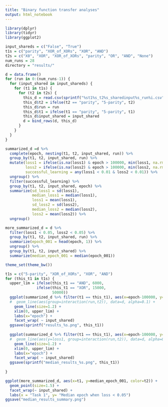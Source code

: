 ```yaml
---
title: "Binary function transfer analyses"
output: html_notebook
---
```


```r
library(dplyr)
library(tidyr)
library(ggplot2)
```


```r
input_shareds = c("False", "True")
t1s = c("parity", "XOR_of_XORs", "XOR", "AND")
t2s = c("X0", "XOR", "XOR_of_XORs", "parity", "OR", "AND", "None")
num_runs = 28
directory = "results/"

d = data.frame()
for (run in 0:(num_runs-1)) {
  for (input_shared in input_shareds) {
    for (t1 in t1s) {
      for (t2 in t2s) {
        this_d = read.csv(sprintf("%st1%s_t2%s_sharedinput%s_run%i.csv", directory, t1, t2, input_shared, run), header=T)
        this_d$t2 = ifelse(t2 == "parity", "5-parity", t2)
        this_d$run = run
        this_d$t1 = ifelse(t1 == "parity", "5-parity", t1)
        this_d$input_shared = input_shared
        d = bind_rows(d, this_d)
      }
    } 
  }
}
```

```r
summarized_d =d %>% 
  complete(epoch, nesting(t1, t2, input_shared, run)) %>%
  group_by(t1, t2, input_shared, run) %>%
  mutate(loss1 = ifelse(is.na(loss1) & epoch > 100000, min(loss1, na.rm=T), loss1),
         loss2 = ifelse(is.na(loss2) & epoch > 100000, min(loss2, na.rm=T), loss2),
         successful_learning = any(loss1 < 0.01 & loss2 < 0.01)) %>%
  ungroup() %>%
  filter(successful_learning) %>%
  group_by(t1, t2, input_shared, epoch) %>%
  summarize(sd_loss1 = sd(loss1),
            median_loss1 = median(loss1),
            loss1 = mean(loss1),
            sd_loss2 = sd(loss2),
            median_loss2 = median(loss2),
            loss2 = mean(loss2)) %>%
  ungroup()
```

```r
more_summarized_d = d %>%
  filter(loss1 < 0.05, loss2 < 0.05) %>%
  group_by(t1, t2, input_shared, run) %>%
  summarize(epoch_001 = head(epoch, 1)) %>%
  ungroup() %>%
  group_by(t1, t2, input_shared) %>%
  summarize(median_epoch_001 = median(epoch_001))
```

```r
theme_set(theme_bw())
```

```r
t1s = c("5-parity", "XOR_of_XORs", "XOR", "AND")
for (this_t1 in t1s) {
  upper_lim = ifelse(this_t1 == "AND", 6000,
              ifelse(this_t1 == "XOR", 15000,
                     50000))
  ggplot(summarized_d %>% filter(t1 == this_t1), aes(x=epoch-100000, y=loss1, color=t2)) + 
  #  geom_line(aes(group=interaction(run,t2)), data=d, alpha=0.1) +
    geom_line(size=1.2) +
    xlim(0, upper_lim) +
    labs(x="epoch") +
    facet_wrap( ~ input_shared)
  ggsave(sprintf("results_%s.png", this_t1))
  
  ggplot(summarized_d %>% filter(t1 == this_t1), aes(x=epoch-100000, y=median_loss1, color=t2)) + 
  #  geom_line(aes(y=loss1, group=interaction(run,t2)), data=d, alpha=0.1)+
    geom_line(size=1.2) +
    xlim(0, upper_lim) +
    labs(x="epoch") +
    facet_wrap( ~ input_shared)
  ggsave(sprintf("median_results_%s.png", this_t1))
  
} 
```

```r
ggplot(more_summarized_d, aes(x=t1, y=median_epoch_001, color=t2)) +
  geom_point(size=1.5) + 
  facet_wrap(~ input_shared) +
  labs(x = "Task 1", y= "Median epoch when loss < 0.05")
ggsave("median_results_summary.png")
```

